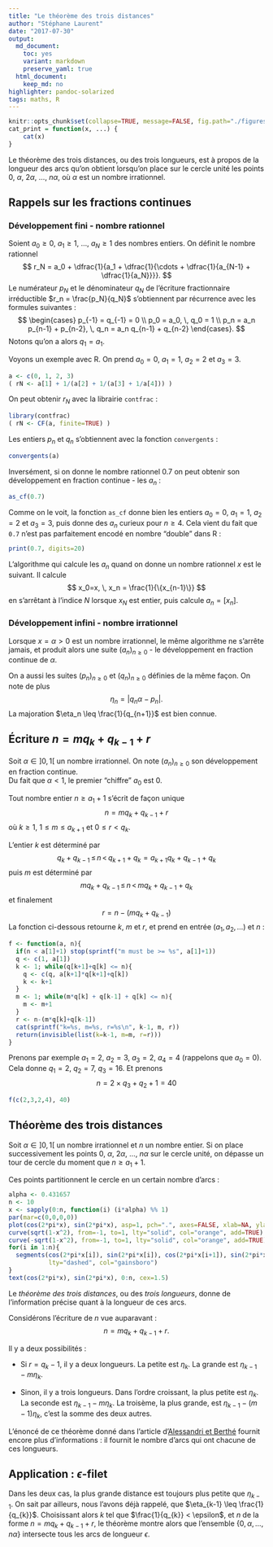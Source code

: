 ```yaml
---
title: "Le théorème des trois distances"
author: "Stéphane Laurent"
date: "2017-07-30"
output:
  md_document:
    toc: yes
    variant: markdown
    preserve_yaml: true
  html_document:
    keep_md: no
highlighter: pandoc-solarized
tags: maths, R
---
```


```r
knitr::opts_chunk$set(collapse=TRUE, message=FALSE, fig.path="./figures/Thm3D-")
cat_print = function(x, ...) {
    cat(x)
}
```

Le théorème des trois distances, ou des trois longueurs, est à propos de la longueur des arcs qu'on obtient lorsqu'on place sur le cercle unité les points $0$, $\alpha$, $2\alpha$, $\ldots$, $n\alpha$, où $\alpha$ est un nombre irrationnel.


## Rappels sur les fractions continues

### Développement fini - nombre rationnel

Soient $a_0\geq 0$, $a_1 \geq 1$, $\ldots$, $a_N \geq 1$ des nombres entiers. On définit le nombre rationnel 
$$
r_N = a_0 + \dfrac{1}{a_1 + \dfrac{1}{\cdots + \dfrac{1}{a_{N-1} + \dfrac{1}{a_N}}}}.
$$
Le numérateur $p_N$ et le dénominateur $q_N$ de l'écriture fractionnaire irréductible $r_n = \frac{p_N}{q_N}$ s'obtiennent par récurrence avec les formules suivantes :
$$
\begin{cases}
p_{-1} = q_{-1} = 0 \\ 
p_0 = a_0, \, q_0 = 1 \\ 
p_n = a_n p_{n-1} + p_{n-2}, \, q_n = a_n q_{n-1} + q_{n-2}
\end{cases}.
$$
Notons qu'on a alors $q_1 = a_1$. 

Voyons un exemple avec R. On prend $a_0=0$, $a_1=1$, $a_2=2$ et $a_3=3$. 

```r
a <- c(0, 1, 2, 3)
( rN <- a[1] + 1/(a[2] + 1/(a[3] + 1/a[4])) )
```

On peut obtenir $r_N$ avec la librairie `contfrac` :

```r
library(contfrac)
( rN <- CF(a, finite=TRUE) )
```

Les entiers $p_n$ et $q_n$ s'obtiennent avec la fonction `convergents` :

```r
convergents(a)
```

Inversément, si on donne le nombre rationnel $0.7$ on peut obtenir son développement en fraction continue - les $a_n$ :

```r
as_cf(0.7)
```

Comme on le voit, la fonction `as_cf` donne bien les entiers $a_0=0$, $a_1=1$, $a_2=2$ et $a_3=3$, puis donne des $a_n$ curieux pour $n \geq 4$. Cela vient du fait que `0.7` n'est pas parfaitement encodé en nombre "double" dans R :

```r
print(0.7, digits=20)
```

L'algorithme qui calcule les $a_n$ quand on donne un nombre rationnel $x$ est le suivant. 
Il calcule  
$$
x_0=x, \, x_n = \frac{1}{\{x_{n-1}\}}
$$
en s'arrêtant à l'indice $N$ lorsque $x_N$ est entier, puis calcule $a_n = [x_n]$. 


### Développement infini - nombre irrationnel

Lorsque $x=\alpha>0$ est un nombre irrationnel, le même algorithme ne s'arrête jamais, et produit alors une suite ${(a_n)}_{n \geq 0}$ - le développement en fraction continue de $\alpha$. 

On a aussi les suites ${(p_n)}_{n \geq 0}$  et ${(q_n)}_{n \geq 0}$ 
définies de la même façon. On note de plus 
$$
\eta_n = |q_n\alpha-p_n|.  
$$
La majoration $\eta_n \leq \frac{1}{q_{n+1}}$ est bien connue.

## Écriture $n = mq_k + q_{k-1} + r$ 

Soit $\alpha \in ]0,1[$ un nombre irrationnel. On note 
${(a_n)}_{n \geq 0}$ son développement en fraction continue.  
Du fait que $\alpha < 1$, le premier "chiffre" $a_0$ est $0$. 

Tout nombre entier  $n \geq a_1+1$ s'écrit de façon unique 
$$
n = m q_k + q_{k-1} + r
$$
où $k \geq 1$, $1 \leq m \leq a_{k+1}$ et $0 \leq r < q_k$. 

L'entier $k$ est déterminé par 
$$
q_k + q_{k-1} \,\leq\, n \,<\, q_{k+1} + q _k = a_{k+1}q_k + q_{k-1} + q_k
$$
puis $m$ est déterminé par 
$$
mq_k + q_{k-1}  %= (m-1) q_k + q_{k-1} + q_k
\,\leq\,  n \,<\,  mq_k  + q_{k-1} + q_k
$$
et finalement 
$$
r = n - (m q_k + q_{k-1})
$$
La fonction ci-dessous retourne $k$, $m$ et $r$, et prend en entrée $(a_1, a_2, \ldots)$ et $n$ :

```r
f <- function(a, n){
  if(n < a[1]+1) stop(sprintf("m must be >= %s", a[1]+1))
  q <- c(1, a[1])
  k <- 1; while(q[k+1]+q[k] <= n){
    q <- c(q, a[k+1]*q[k+1]+q[k])
    k <- k+1
  }
  m <- 1; while(m*q[k] + q[k-1] + q[k] <= n){
    m <- m+1
  }
  r <- n-(m*q[k]+q[k-1])
  cat(sprintf("k=%s, m=%s, r=%s\n", k-1, m, r))
  return(invisible(list(k=k-1, m=m, r=r)))
}
```

Prenons par exemple $a_1=2$, $a_2=3$, $a_3=2$, $a_4=4$ (rappelons que $a_0=0$). Cela donne $q_1=2$, $q_2 = 7$, $q_3 = 16$. Et prenons  
$$
n = 2 \times q_3 + q_2 + 1 = 40
$$

```r
f(c(2,3,2,4), 40)
```


## Théorème des trois distances 

Soit $\alpha \in ]0,1[$ un nombre irrationnel et $n$ un nombre entier. 
Si on place successivement les points $0$, $\alpha$, $2\alpha$, $\ldots$, $n\alpha$ sur le cercle unité, on dépasse un tour de cercle 
du moment que $n \geq a_1+1$. 

Ces points partitionnent le cercle en un certain nombre d'arcs :

```r
alpha <- 0.431657
n <- 10
x <- sapply(0:n, function(i) (i*alpha) %% 1)
par(mar=c(0,0,0,0))
plot(cos(2*pi*x), sin(2*pi*x), asp=1, pch=".", axes=FALSE, xlab=NA, ylab=NA) 
curve(sqrt(1-x^2), from=-1, to=1, lty="solid", col="orange", add=TRUE)
curve(-sqrt(1-x^2), from=-1, to=1, lty="solid", col="orange", add=TRUE)
for(i in 1:n){
  segments(cos(2*pi*x[i]), sin(2*pi*x[i]), cos(2*pi*x[i+1]), sin(2*pi*x[i+1]), 
           lty="dashed", col="gainsboro")
}
text(cos(2*pi*x), sin(2*pi*x), 0:n, cex=1.5)
```

Le *théorème des trois distances*, ou des *trois longueurs*, donne de l'information précise quant à la longueur de ces arcs. 

Considérons l'écriture de $n$ vue auparavant :
$$
n = m q_k + q_{k-1} + r.
$$

Il y a deux possibilités :

* Si $r=q_k-1$, il y a deux longueurs. La petite est $\eta_k$. La grande est $\eta_{k-1}-m\eta_k$. 

* Sinon, il y a trois longueurs. Dans l'ordre croissant, la plus petite est $\eta_k$. La seconde est $\eta_{k-1}-m\eta_k$. La troisème, la plus grande, est $\eta_{k-1}-(m-1)\eta_k$, c'est la somme des deux autres. 

L'énoncé de ce théorème donné dans l'article d'[Alessandri et Berthé](http://www.theoremoftheday.org/Docs/3dAlessandriBerthe.pdf) fournit encore plus d'informations : il fournit le nombre d'arcs qui ont chacune de ces longueurs. 


## Application : $\epsilon$-filet 

Dans les deux cas, la plus grande distance est toujours plus petite que $\eta_{k-1}$. On sait par ailleurs, nous l'avons déjà rappelé, 
que $\eta_{k-1} \leq \frac{1}{q_{k}}$. 
Choisissant alors $k$ tel que $\frac{1}{q_{k}} < \epsilon$, et $n$ de la forme $n = m q_k + q_{k-1} + r$, le théorème montre alors que l'ensemble $\{0, \alpha, \ldots, n\alpha\}$ intersecte tous les arcs de longueur $\epsilon$. 
